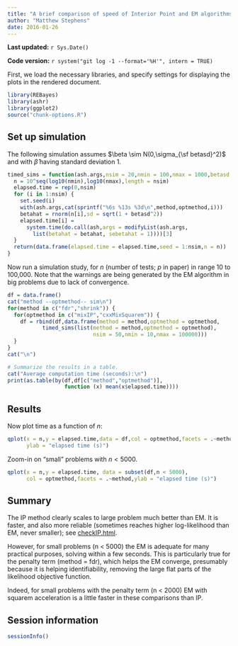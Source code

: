 ```yaml
---
title: "A brief comparison of speed of Interior Point and EM algorithms"
author: "Matthew Stephens"
date: 2016-01-26
---
```


**Last updated:** `r Sys.Date()`

**Code version:** `r system("git log -1 --format='%H'", intern = TRUE)`

First, we load the necessary libraries, and specify settings for
displaying the plots in the rendered document.

```r
library(REBayes)
library(ashr)
library(ggplot2)
source("chunk-options.R")
```

## Set up simulation

The following simulation assumes $\beta \sim N(0,\sigma_{\sf betasd}^2)$ and
with $\hat{\beta}$ having standard deviation 1.

```r
timed_sims = function(ash.args,nsim = 20,nmin = 100,nmax = 1000,betasd = 1) {
  n = 10^seq(log10(nmin),log10(nmax),length = nsim)
  elapsed.time = rep(0,nsim)
  for (i in 1:nsim) {
    set.seed(i)
    with(ash.args,cat(sprintf("%6s %13s %3d\n",method,optmethod,i)))
    betahat = rnorm(n[i],sd = sqrt(1 + betasd^2))
    elapsed.time[i] =
      system.time(do.call(ash,args = modifyList(ash.args,
        list(betahat = betahat, sebetahat = 1))))[3]
  }
  return(data.frame(elapsed.time = elapsed.time,seed = 1:nsim,n = n))
}
```

Now run a simulation study, for $n$ (number of tests; $p$ in paper) in
range 10 to 100,000. Note that the warnings are being generated by the EM
algorithm in big problems due to lack of convergence.

```r
df = data.frame()
cat("method --optmethod-- sim\n")
for(method in c("fdr","shrink")) {
  for(optmethod in c("mixIP","cxxMixSquarem")) {
    df = rbind(df,data.frame(method = method,optmethod = optmethod,
           timed_sims(list(method = method,optmethod = optmethod),
                           nsim = 50,nmin = 10,nmax = 100000)))
  }
}
cat("\n")

# Summarize the results in a table.
cat("Average computation time (seconds):\n")
print(as.table(by(df,df[c("method","optmethod")],
                  function (x) mean(x$elapsed.time))))
```

## Results

Now plot time as a function of $n$:

```r
qplot(x = n,y = elapsed.time,data = df,col = optmethod,facets = .~method,
      ylab = "elapsed time (s)")
```

Zoom-in on "small" problems with $n < 5000$.

```r
qplot(x = n,y = elapsed.time, data = subset(df,n < 5000),
      col = optmethod,facets = .~method,ylab = "elapsed time (s)")
```

## Summary

The IP method clearly scales to large problem much better than EM. It is faster,
and also more reliable (sometimes reaches higher log-likelihood than EM,
never smaller); see [checkIP.html](checkIP.html).

However, for small problems (n < 5000) the EM is adequate for many practical
purposes, solving within a few seconds. This is particularly true for the
penalty term (method = fdr), which helps the EM converge, presumably because
it is helping identifiability, removing the large flat parts of the likelihood
objective function.

Indeed, for small problems with the penalty term (n < 2000) EM with squarem
acceleration is a little faster in these comparisons than IP.

## Session information

```r
sessionInfo()
```

